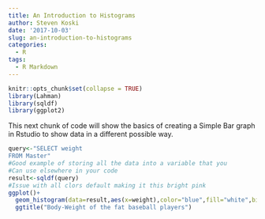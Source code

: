 ```yaml
---
title: An Introduction to Histograms
author: Steven Koski
date: '2017-10-03'
slug: an-introduction-to-histograms
categories:
  - R
tags:
  - R Markdown
---
```

```r
knitr::opts_chunk$set(collapse = TRUE)
library(Lahman)
library(sqldf)
library(ggplot2)
```

This next chunk of code will show the basics of creating a Simple Bar
graph in Rstudio to show data in a different possible way.
```r
query<-"SELECT weight 
FROM Master"
#Good example of storing all the data into a variable that you
#Can use elsewhere in your code
result<-sqldf(query)
#Issue with all clors default making it this bright pink
ggplot()+
  geom_histogram(data=result,aes(x=weight),color="blue",fill="white",bins=50)+
  ggtitle("Body-Weight of the fat baseball players")

```

